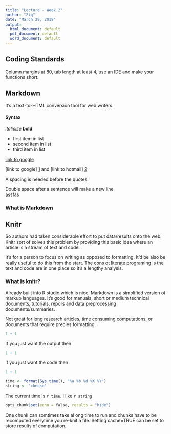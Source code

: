 ```yaml
---
title: "Lecture - Week 2"
author: "Ziq"
date: "March 29, 2019"
output:
  html_document: default
  pdf_document: default
  word_document: default
---
```


## Coding Standards

Column margins at 80, tab length at least 4, use an IDE and make your functions 
short.

## Markdown

It's a text-to-HTML conversion tool for web writers. 

#### Syntax

*italicize*
**bold**

- first item in list
- second item in list
- third item in list

[link to google](google.ca)

[link to google] [1] and [link to hotmail] [2]

A spacing is needed before the quotes.

[1]: https://www.google.ca/ "google"
[2]: https://www.hotmail.com/ "hotmail"

Double space after a sentence will make a new line  
assfas

### What is Markdown

## Knitr

So authors had taken considerable effort to put data/results onto the web. Knitr
sort of solves this problem by providing this basic idea where an article is a 
stream of text and code.

It's for a person to focus on writing as opposed to formatting. It'd be also
be really useful to do this from the start. The cons ot literate programing is 
the text and code are in one place so it's a lengthy analysis.

### What is knitr?

Already built into R studio which is nice. Markdown is a simplified version
of markup languages. It's good for manuals, short or medium technical 
documents, tutorials, repors and data preprocessing documents/summaries.

Not great for long research articles, time consuming computations, or
documents that require precies formatting.

```r
1 + 1
```

If you just want the output then
```r
1 + 1
```

if you just want the code then

```r
1 + 1
```

```r
time <- format(Sys.time(), "%a %b %d %X %Y")
string <- "cheese"
```

The current time is `r time`. I like `r string`

```r
opts_chunk$set(echo = false, results = "hide")
```

One chunk can somtimes take al ong time to run and chunks have to be recomputed
everytime you re-knit a file. Setting cache=TRUE can be set to store results of
computation.


